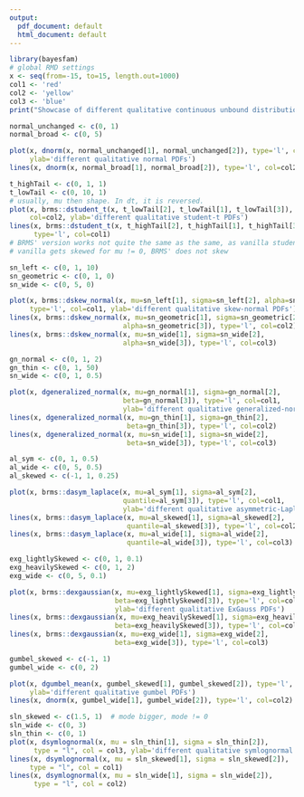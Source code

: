 ```yaml
---
output:
  pdf_document: default
  html_document: default
---
```

```r
library(bayesfam)
# global RMD settings
x <- seq(from=-15, to=15, length.out=1000)
col1 <- 'red'
col2 <- 'yellow'
col3 <- 'blue'
print("Showcase of different qualitative continuous unbound distributions")
```
```r
normal_unchanged <- c(0, 1)
normal_broad <- c(0, 5)

plot(x, dnorm(x, normal_unchanged[1], normal_unchanged[2]), type='l', col=col1,
     ylab='different qualitative normal PDFs')
lines(x, dnorm(x, normal_broad[1], normal_broad[2]), type='l', col=col2)
```
```r
t_highTail <- c(0, 1, 1)
t_lowTail <- c(0, 10, 1)
# usually, mu then shape. In dt, it is reversed.
plot(x, brms::dstudent_t(x, t_lowTail[2], t_lowTail[1], t_lowTail[3]), type='l', 
     col=col2, ylab='different qualitative student-t PDFs')
lines(x, brms::dstudent_t(x, t_highTail[2], t_highTail[1], t_highTail[3]), 
      type='l', col=col1)
# BRMS' version works not quite the same as the same, as vanilla student
# vanilla gets skewed for mu != 0, BRMS' does not skew
```
```r
sn_left <- c(0, 1, 10)
sn_geometric <- c(0, 1, 0)
sn_wide <- c(0, 5, 0)

plot(x, brms::dskew_normal(x, mu=sn_left[1], sigma=sn_left[2], alpha=sn_left[3]), 
     type='l', col=col1, ylab='different qualitative skew-normal PDFs')
lines(x, brms::dskew_normal(x, mu=sn_geometric[1], sigma=sn_geometric[2], 
                            alpha=sn_geometric[3]), type='l', col=col2)
lines(x, brms::dskew_normal(x, mu=sn_wide[1], sigma=sn_wide[2], 
                            alpha=sn_wide[3]), type='l', col=col3)
```
```r
gn_normal <- c(0, 1, 2)
gn_thin <- c(0, 1, 50)
sn_wide <- c(0, 1, 0.5)

plot(x, dgeneralized_normal(x, mu=gn_normal[1], sigma=gn_normal[2], 
                            beta=gn_normal[3]), type='l', col=col1, 
                            ylab='different qualitative generalized-normal PDFs')
lines(x, dgeneralized_normal(x, mu=gn_thin[1], sigma=gn_thin[2], 
                             beta=gn_thin[3]), type='l', col=col2)
lines(x, dgeneralized_normal(x, mu=sn_wide[1], sigma=sn_wide[2], 
                             beta=sn_wide[3]), type='l', col=col3)
```
```r
al_sym <- c(0, 1, 0.5)
al_wide <- c(0, 5, 0.5)
al_skewed <- c(-1, 1, 0.25)

plot(x, brms::dasym_laplace(x, mu=al_sym[1], sigma=al_sym[2], 
                            quantile=al_sym[3]), type='l', col=col1, 
                            ylab='different qualitative asymmetric-Laplace PDFs')
lines(x, brms::dasym_laplace(x, mu=al_skewed[1], sigma=al_skewed[2], 
                             quantile=al_skewed[3]), type='l', col=col2)
lines(x, brms::dasym_laplace(x, mu=al_wide[1], sigma=al_wide[2], 
                             quantile=al_wide[3]), type='l', col=col3)
```
```r
exg_lightlySkewed <- c(0, 1, 0.1)
exg_heavilySkewed <- c(0, 1, 2)
exg_wide <- c(0, 5, 0.1)

plot(x, brms::dexgaussian(x, mu=exg_lightlySkewed[1], sigma=exg_lightlySkewed[2], 
                          beta=exg_lightlySkewed[3]), type='l', col=col1, 
                          ylab='different qualitative ExGauss PDFs')
lines(x, brms::dexgaussian(x, mu=exg_heavilySkewed[1], sigma=exg_heavilySkewed[2], 
                          beta=exg_heavilySkewed[3]), type='l', col=col2)
lines(x, brms::dexgaussian(x, mu=exg_wide[1], sigma=exg_wide[2], 
                          beta=exg_wide[3]), type='l', col=col3)
```
```r
gumbel_skewed <- c(-1, 1)
gumbel_wide <- c(0, 2)

plot(x, dgumbel_mean(x, gumbel_skewed[1], gumbel_skewed[2]), type='l', col=col1,
     ylab='different qualitative gumbel PDFs')
lines(x, dnorm(x, gumbel_wide[1], gumbel_wide[2]), type='l', col=col2)
```
```r
sln_skewed <- c(1.5, 1)  # mode bigger, mode != 0
sln_wide <- c(0, 3)
sln_thin <- c(0, 1)
plot(x, dsymlognormal(x, mu = sln_thin[1], sigma = sln_thin[2]), 
      type = "l", col = col3, ylab='different qualitative symlognormal PDFs')
lines(x, dsymlognormal(x, mu = sln_skewed[1], sigma = sln_skewed[2]), 
     type = "l", col = col1)
lines(x, dsymlognormal(x, mu = sln_wide[1], sigma = sln_wide[2]),
      type = "l", col = col2)
```

